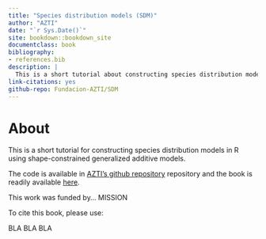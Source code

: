 ```yaml
--- 
title: "Species distribution models (SDM)"
author: "AZTI"
date: "`r Sys.Date()`"
site: bookdown::bookdown_site
documentclass: book
bibliography:
- references.bib
description: |
  This is a short tutorial about constructing species distribution models in R using shape-constrained generalized additive models.  
link-citations: yes
github-repo: Fundacion-AZTI/SDM
---
```


# About {-}

This is a short tutorial for constructing species distribution models in R using shape-constrained generalized additive models. 

The code is available in [AZTI's github repository](https://github.com/Fundacion-AZTI/SDM) repository and the book is readily available [here](https://fundacion-azti.github.io/SDM/).

This work was funded by... MISSION

To cite this book, please use: 

BLA BLA BLA


